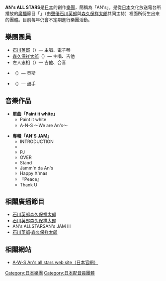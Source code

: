 '''AN's ALL STARS'''是[[日本|日本]]的創作[[樂團|樂團]]，簡稱為「AN's」。是從[[日本|日本]]文化放送電台所播放的[[廣播|廣播]]節目「{{lang|ja|''石川英郎と森久保祥太郎のあんずジャム''}}」（由[[聲優|聲優]][[石川英郎|石川英郎]]與[[森久保祥太郎|森久保祥太郎]]共同主持）裡面所衍生出來的團體。目前每年仍會不定期進行樂團活動。

== 樂團團員 ==
* [[石川英郎|石川英郎]]（{{lang|ja|いしかわ ひでお}}）— 主唱、電子琴
* [[森久保祥太郎|森久保祥太郎]]（{{lang|ja|もりくぼ しょうたろう}}）— 主唱、吉他
* 左人忠相（{{lang|ja|さと ただし}}）— 吉他、合音
* {{lang|ja|宮城寛}}（{{lang|ja|みやぎ ひろし}}）— 貝斯
* {{lang|ja|乙部ヒロ}}（{{lang|ja|おとべ ひろ}}）— 鼓手
 
== 音樂作品 ==
* '''單曲「Paint it white」''' 
** Paint it white
** A-N-S ～We are An's～

* '''專輯「AN'S JAM」'''
** INTRODUCTION 
** {{lang|ja|あんずあめ}}
** PJ
** OVER
** Stand
** Jamm'n da An's
** Happy X'mas
**『Peace』
** Thank U

== 相關廣播節目 ==
* [[石川英郎|石川英郎]]{{lang|ja|と}}[[森久保祥太郎|森久保祥太郎]]{{lang|ja|のあんずジャム}}
* [[石川英郎|石川英郎]]{{lang|ja|と}}[[森久保祥太郎|森久保祥太郎]]{{lang|ja|のあんずジャムⅡ}} 
* AN's ALLSTARS{{lang|ja|の}}AN's JAM {{lang|ja|エピソード}}Ⅲ
* [[石川英郎|石川英郎]]·[[森久保祥太郎|森久保祥太郎]]{{lang|ja|のあんぷらぐど！}}

== 相關網站 ==
* [https://web.archive.org/web/20070402235832/http://www.ans-allstars.com/ A-W-S An's all stars web site（日本官網）]

{{Band-stub}}

[[Category:日本樂團|Category:日本樂團]]
[[Category:日本配音員團體|Category:日本配音員團體]]